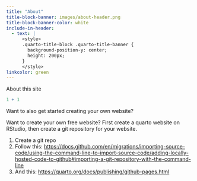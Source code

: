 ```yaml
---
title: "About"
title-block-banner: images/about-header.png
title-block-banner-color: white
include-in-header:
  - text: |
      <style>
      .quarto-title-block .quarto-title-banner {
        background-position-y: center;
        height: 200px;
      }
      </style>
linkcolor: green
---
```


About this site

```r
1 + 1
```

Want to also get started creating your own website?

Want to create your own free website? First create a quarto website on RStudio, then create a git repository for your website.

1.  Create a git repo
2.  Follow this: <https://docs.github.com/en/migrations/importing-source-code/using-the-command-line-to-import-source-code/adding-locally-hosted-code-to-github#importing-a-git-repository-with-the-command-line>
3.  And this: <https://quarto.org/docs/publishing/github-pages.html>
